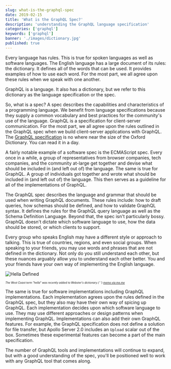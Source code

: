 ```yaml
---
slug: what-is-the-graphql-spec
date: 2019-02-15
title: 'What is the GraphQL Spec?'
description: 'understanding the GraphQL language specification'
categories: ['graphql']
keywords: ['graphql']
banner: './images/dictionary.jpg'
published: true
---
```


Every language has rules. This is true for spoken languages as well as software languages. The English language has a large document of its rules: the dictionary. It defines all of the words that can be used. It provides examples of how to use each word. For the most part, we all agree upon these rules when we speak with one another.

GraphQL is a language. It also has a dictionary, but we refer to this dictionary as the language specification or the spec.

So, what is a spec? A spec describes the capabilities and characteristics of a programming language. We benefit from language specifications because they supply a common vocabulary and best practices for the community's use of the language. GraphQL is a specification for client-server communication. For the most part, we all agree upon the rules outlined in the GraphQL spec when we build client-server applications with GraphQL. The [GraphQL specification](https://facebook.github.io/graphql/) is no where near the size of the Oxford Dictionary. You can read it in a day.

A fairly notable example of a software spec is the ECMAScript spec. Every once in a while, a group of representatives from browser companies, tech companies, and the community at-large get together and devise what should be included in (and left out of) the language. The same is true for GraphQL. A group of individuals got together and wrote what should be included in (and left out of) the language. This then serves as a guideline for all of the implementations of GraphQL.

The GraphQL spec describes the language and grammar that should be used when writing GraphQL documents. These rules include: how to draft queries, how schemas should be defined, and how to validate GraphQL syntax. It defines the rules for the GraphQL query language as well as the Schema Definition Language. Beyond that, the spec isn't particularly bossy. GraphQL doesn't dictate which software language to use, how the data should be stored, or which clients to support.

Every group who speaks English may have a different style or approach to talking. This is true of countries, regions, and even social groups. When speaking to your friends, you may use words and phrases that are not defined in the dictionary. Not only do you still understand each other, but these nuances arguably allow you to understand each other better. You and your friends have your own way of implementing the English language.

![Hella Defined](./images/hella.png)

<span style="font-size: .6em; font-style: italic">
  The West Coast term "hella" was recently added to Webster's dictionary.{' '}
  <a href="https://me.me/i/hella-hella-adv-chela-the-most-frequently-spoken-word-in-14419542">
    meme via me.me
  </a>
</span>

The same is true for software implementations including GraphQL implementations. Each implementation agrees upon the rules defined in the GraphQL spec, but they also may have their own way of spicing up GraphQL. Each implementation decides upon which software language to use. They may use different approaches or design patterns when implementing GraphQL. Implementations can also add their own GraphQL features. For example, the GraphQL specification does not define a solution for file transfer, but Apollo Server 2.0 includes an `Upload` scalar out of the box. Sometimes these experimental features can become a part of the main specification.

The number of GraphQL tools and implementations will continue to expand, but with a good understanding of the spec, you'll be positioned well to work with any GraphQL tool that comes along.
